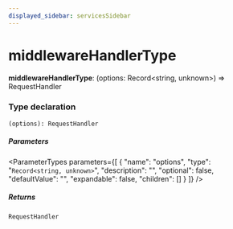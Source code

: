 ```yaml
---
displayed_sidebar: servicesSidebar
---
```



# middlewareHandlerType

 **middlewareHandlerType**: (options: Record&#60;string, unknown&#62;) => RequestHandler

### Type declaration

`(options): RequestHandler`

##### Parameters

<ParameterTypes parameters={[
  {
    "name": "options",
    "type": "`Record<string, unknown>`",
    "description": "",
    "optional": false,
    "defaultValue": "",
    "expandable": false,
    "children": []
  }
]} />

##### Returns

`RequestHandler`

<ParameterTypes parameters={[]} />
